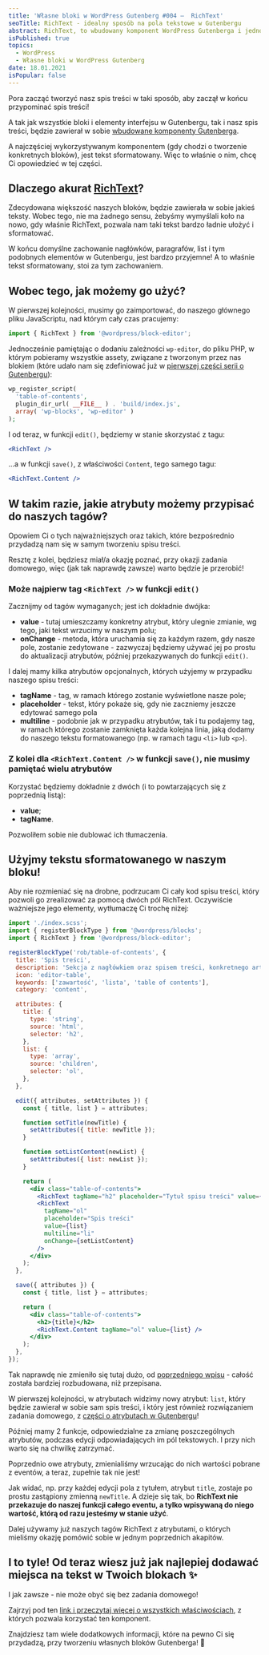 ```yaml
---
title: 'Własne bloki w WordPress Gutenberg #004 –  RichText'
seoTitle: RichText - idealny sposób na pola tekstowe w Gutenbergu
abstract: RichText, to wbudowany komponent WordPress Gutenberga i jednocześnie, idealny sposób na dodawanie pól tekstowych, do naszych bloków 💪
isPublished: true
topics:
  - WordPress
  - Własne bloki w WordPress Gutenberg
date: 18.01.2021
isPopular: false
---
```


Pora zacząć tworzyć nasz spis treści w taki sposób, aby zaczął w końcu przypominać spis treści!

A tak jak wszystkie bloki i elementy interfejsu w Gutenbergu, tak i nasz spis treści, będzie zawierał w sobie [wbudowane komponenty Gutenberga](https://github.com/WordPress/gutenberg/tree/master/packages/components/src).

A najczęściej wykorzystywanym komponentem (gdy chodzi o tworzenie konkretnych bloków), jest tekst sformatowany. Więc to właśnie o nim, chcę Ci opowiedzieć w tej części.


<VideoInterlude id="51xGSH7Nbkk" title="Własne bloki w WordPress Gutenberg #004 – RichText" />

## Dlaczego akurat [RichText](https://developer.wordpress.org/block-editor/developers/richtext/)?

Zdecydowana większość naszych bloków, będzie zawierała w sobie jakieś teksty. Wobec tego, nie ma żadnego sensu, żebyśmy wymyślali koło na nowo, gdy właśnie RichText, pozwala nam taki tekst bardzo ładnie ułożyć i sformatować.

W końcu domyślne zachowanie nagłówków, paragrafów, list i tym podobnych elementów w Gutenbergu, jest bardzo przyjemne! A to właśnie tekst sformatowany, stoi za tym zachowaniem.

## Wobec tego, jak możemy go użyć?

W pierwszej kolejności, musimy go zaimportować, do naszego głównego pliku JavaScriptu, nad którym cały czas pracujemy:

```jsx
import { RichText } from '@wordpress/block-editor';
```

Jednocześnie pamiętając o dodaniu zależności `wp-editor`, do pliku PHP, w którym pobieramy wszystkie assety, związane z tworzonym przez nas blokiem (które udało nam się zdefiniować już w [pierwszej części serii o Gutenbergu](/wordpress-gutenberg-001)):

```php
wp_register_script(
  'table-of-contents',
  plugin_dir_url( __FILE__ ) . 'build/index.js',
  array( 'wp-blocks', 'wp-editor' )
);
```

I od teraz, w funkcji `edit()`, będziemy w stanie skorzystać z tagu:

```jsx
<RichText />
```

...a w funkcji `save()`, z właściwości `Content`, tego samego tagu:

```jsx
<RichText.Content />
```

## W takim razie, jakie atrybuty możemy przypisać do naszych tagów?

Opowiem Ci o tych najważniejszych oraz takich, które bezpośrednio przydadzą nam się w samym tworzeniu spisu treści.

Resztę z kolei, będziesz miał/a okazję poznać, przy okazji zadania domowego, więc (jak tak naprawdę zawsze) warto będzie je przerobić!

### Może najpierw tag `<RichText />` w funkcji `edit()`

Zacznijmy od tagów wymaganych; jest ich dokładnie dwójka:

- **value** - tutaj umieszczamy konkretny atrybut, który ulegnie zmianie, wg tego, jaki tekst wrzucimy w naszym polu;
- **onChange** - metoda, która uruchamia się za każdym razem, gdy nasze pole, zostanie zedytowane - zazwyczaj będziemy używać jej po prostu do aktualizacji atrybutów, później przekazywanych do funkcji `edit()`.

I dalej mamy kilka atrybutów opcjonalnych, których użyjemy w przypadku naszego spisu treści:

- **tagName** - tag, w ramach którego zostanie wyświetlone nasze pole;
- **placeholder** - tekst, który pokaże się, gdy nie zaczniemy jeszcze edytować samego pola
- **multiline** - podobnie jak w przypadku atrybutów, tak i tu podajemy tag, w ramach którego zostanie zamknięta każda kolejna linia, jaką dodamy do naszego tekstu formatowanego (np. w ramach tagu `<li>` lub `<p>`).

### Z kolei dla `<RichText.Content />` w funkcji `save()`, nie musimy pamiętać wielu atrybutów

Korzystać będziemy dokładnie z dwóch (i to powtarzających się z poprzednią listą):

- **value**;
- **tagName**.

Pozwoliłem sobie nie dublować ich tłumaczenia.

## Użyjmy tekstu sformatowanego w naszym bloku!

Aby nie rozmieniać się na drobne, podrzucam Ci cały kod spisu treści, który pozwoli go zrealizować za pomocą dwóch pól RichText. Oczywiście ważniejsze jego elementy, wytłumaczę Ci trochę niżej:

```jsx
import './index.scss';
import { registerBlockType } from '@wordpress/blocks';
import { RichText } from '@wordpress/block-editor';

registerBlockType('rob/table-of-contents', {
  title: 'Spis treści',
  description: 'Sekcja z nagłówkiem oraz spisem treści, konkretnego artykułu',
  icon: 'editor-table',
  keywords: ['zawartość', 'lista', 'table of contents'],
  category: 'content',

  attributes: {
    title: {
      type: 'string',
      source: 'html',
      selector: 'h2',
    },
    list: {
      type: 'array',
      source: 'children',
      selector: 'ol',
    },
  },

  edit({ attributes, setAttributes }) {
    const { title, list } = attributes;

    function setTitle(newTitle) {
      setAttributes({ title: newTitle });
    }

    function setListContent(newList) {
      setAttributes({ list: newList });
    }

    return (
      <div class="table-of-contents">
        <RichText tagName="h2" placeholder="Tytuł spisu treści" value={title} onChange={setTitle} />
        <RichText
          tagName="ol"
          placeholder="Spis treści"
          value={list}
          multiline="li"
          onChange={setListContent}
        />
      </div>
    );
  },

  save({ attributes }) {
    const { title, list } = attributes;

    return (
      <div class="table-of-contents">
        <h2>{title}</h2>
        <RichText.Content tagName="ol" value={list} />
      </div>
    );
  },
});
```

Tak naprawdę nie zmieniło się tutaj dużo, od [poprzedniego wpisu](./wordpress-gutenberg-003) - całość została bardziej rozbudowana, niż przepisana.

W pierwszej kolejności, w atrybutach widzimy nowy atrybut: `list`, który będzie zawierał w sobie sam spis treści, i który jest również rozwiązaniem zadania domowego, z [części o atrybutach w Gutenbergu](./wordpress-gutenberg-003)!

Później mamy 2 funkcje, odpowiedzialne za zmianę poszczególnych atrybutów, podczas edycji odpowiadających im pól tekstowych. I przy nich warto się na chwilkę zatrzymać.

Poprzednio owe atrybuty, zmienialiśmy wrzucając do nich wartości pobrane z eventów, a teraz, zupełnie tak nie jest!

Jak widać, np. przy każdej edycji pola z tytułem, atrybut `title`, zostaje po prostu zastąpiony zmienną `newTitle`. A dzieje się tak, bo **RichText nie przekazuje do naszej funkcji całego eventu, a tylko wpisywaną do niego wartość, którą od razu jesteśmy w stanie użyć**.

Dalej używamy już naszych tagów RichText z atrybutami, o których mieliśmy okazję pomówić sobie w jednym poprzednich akapitów.

## I to tyle! Od teraz wiesz już jak najlepiej dodawać miejsca na tekst w Twoich blokach ✨

I jak zawsze - nie może obyć się bez zadania domowego!

Zajrzyj pod ten [link i przeczytaj więcej o wszystkich właściwościach](https://github.com/WordPress/gutenberg/blob/master/packages/block-editor/src/components/rich-text/README.md), z których pozwala korzystać ten komponent.

Znajdziesz tam wiele dodatkowych informacji, które na pewno Ci się przydadzą, przy tworzeniu własnych bloków Gutenberga! 🎉
